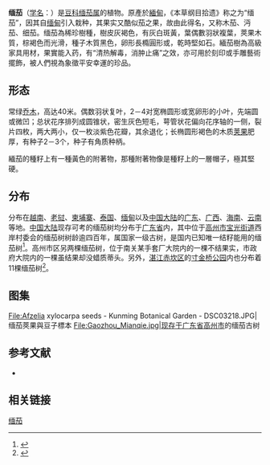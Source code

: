 {{Speciesbox
| image =Afzelia xylocarpa Luang Prabang, Laos ; les gousses s'ouvrent sur l'arbre.jpg
| image caption=枝葉與莢果
| status = EN
| status_system = iucn2.3
| taxon = Afzelia xylocarpa
| authority = ([[Kurz|Kurz]]) [[Craib|Craib]], 1912
}}

'''缅茄'''（[[学名|学名]]：{{lang|la|''Afzelia xylocarpa''}}）是[[豆科|豆科]][[缅茄属|缅茄属]]的植物。原產於[[緬甸|緬甸]]，《本草纲目拾遗》称之为“缅茄”，因其自[[缅甸|缅甸]]引入栽种，其果实又酷似茄之果，故由此得名，又称木茄、沔茄、细茄。缅茄為稀珍樹種，樹皮灰褐色，有灰白斑黃，葉偶數羽狀複葉，莢果木質，棕褐色而光滑，種子木質黑色，卵形長橢圓形或，乾時堅如石。緬茄樹為高級家具用材，果實能入药，有“清热解毒，消肿止痛”之效，亦可用於刻印或手雕藝術擺飾，被人們視為象徵平安幸運的珍品。

==形态==
常绿[[乔木|乔木]]，高达40米。偶数羽状复叶，2－4对宽椭圆形或宽卵形的小叶，先端圆或微凹；总状花序排列成圆锥状，密生灰色短毛，萼管状花偏向花序轴的一侧，裂片四枚，两大两小，仅一枚淡紫色花瓣，其余退化；长椭圆形褐色的木质[[荚果|荚果]]肥厚，有种子2－3个，种子有角质种柄。

緬茄的種籽上有一種黃色的附著物，那種附著物像是種籽上的一層帽子，極其堅硬。

== 分布 ==
分布在[[越南|越南]]、[[老挝|老挝]]、[[柬埔寨|柬埔寨]]、[[泰国|泰国]]、[[缅甸|缅甸]]以及[[中国大陆|中国大陆]]的[[广东|广东]]、[[广西|广西]]、[[海南|海南]]、[[云南|云南]]等地。[[中国大陆|中国大陆]]现存可考的缅茄树均分布于[[广东省|广东省]]内，其中位于[[高州市|高州市]][[宝光街道|宝光街道]]西岸村委会的缅茄树树龄逾四百年，属国家一级古树，是国内已知唯一结籽能用的缅茄树<ref>{{Cite web|title=“中土无双”的高州缅茄树，其传说也凄美动人_高州市人民政府公众网|url=http://www.gaozhou.gov.cn/gzgk/fstc/content/post_649991.html|accessdate=2021-01-06|work=www.gaozhou.gov.cn}}</ref>。高州市区另两棵缅茄树，位于南关某手套厂大院内的一棵不结果实，市政府大院内的一棵虽结果却没蜡质蒂头。另外，[[湛江市|湛江]][[赤坎区|赤坎区]]的[[寸金桥公园|寸金桥公园]]内也分布着11棵缅茄树<ref>{{Cite web|title=寸金桥公园的珍稀缅茄树有了新的保护措施|url=http://www.sohu.com/a/208166114_100024866|accessdate=2021-01-06|work=www.sohu.com|language=en}}</ref>。

== 图集 ==
<gallery>
File:Afzelia xylocarpa seeds - Kunming Botanical Garden - DSC03218.JPG|缅茄莢果與豆子標本
File:Gaozhou_Mianqie.jpg|现存于[[广东省|广东省]][[高州市|高州市]]的缅茄古树
</gallery>

== 参考文献 ==
<div class="references-small">
* {{cite web| url =http://www.bioinfo.cn/db05/KmzwSpecies.php?action=view&id=2266| title =缅茄| work =《中国高等植物数据库全库》| publisher =中国科学院微生物研究所| author =昆明植物研究所| accessdate =2009-02-23| deadurl =yes| archiveurl =https://web.archive.org/web/20160305102500/http://www.bioinfo.cn/db05/KmzwSpecies.php?action=view&id=2266| archivedate =2016-03-05}}
</div>

== 相关链接 ==
{{Commons category|Afzelia xylocarpa}}
[[Category:缅茄属|缅茄]]
<references />

{{Taxonbar|from=Q142075}}